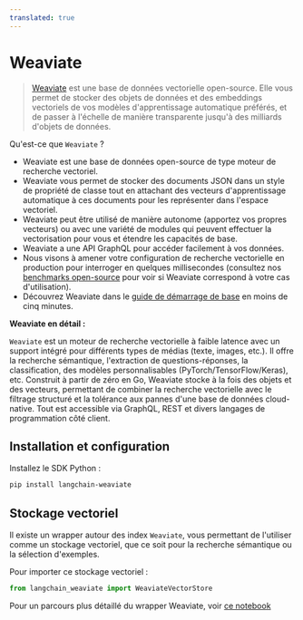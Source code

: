 ```yaml
---
translated: true
---
```


# Weaviate

>[Weaviate](https://weaviate.io/) est une base de données vectorielle open-source. Elle vous permet de stocker des objets de données et des embeddings vectoriels de
>vos modèles d'apprentissage automatique préférés, et de passer à l'échelle de manière transparente jusqu'à des milliards d'objets de données.

Qu'est-ce que `Weaviate` ?
- Weaviate est une base de données open-source de type moteur de recherche vectoriel.
- Weaviate vous permet de stocker des documents JSON dans un style de propriété de classe tout en attachant des vecteurs d'apprentissage automatique à ces documents pour les représenter dans l'espace vectoriel.
- Weaviate peut être utilisé de manière autonome (apportez vos propres vecteurs) ou avec une variété de modules qui peuvent effectuer la vectorisation pour vous et étendre les capacités de base.
- Weaviate a une API GraphQL pour accéder facilement à vos données.
- Nous visons à amener votre configuration de recherche vectorielle en production pour interroger en quelques millisecondes (consultez nos [benchmarks open-source](https://weaviate.io/developers/weaviate/current/benchmarks/) pour voir si Weaviate correspond à votre cas d'utilisation).
- Découvrez Weaviate dans le [guide de démarrage de base](https://weaviate.io/developers/weaviate/current/core-knowledge/basics.html) en moins de cinq minutes.

**Weaviate en détail :**

`Weaviate` est un moteur de recherche vectorielle à faible latence avec un support intégré pour différents types de médias (texte, images, etc.). Il offre la recherche sémantique, l'extraction de questions-réponses, la classification, des modèles personnalisables (PyTorch/TensorFlow/Keras), etc. Construit à partir de zéro en Go, Weaviate stocke à la fois des objets et des vecteurs, permettant de combiner la recherche vectorielle avec le filtrage structuré et la tolérance aux pannes d'une base de données cloud-native. Tout est accessible via GraphQL, REST et divers langages de programmation côté client.

## Installation et configuration

Installez le SDK Python :

```bash
pip install langchain-weaviate
```

## Stockage vectoriel

Il existe un wrapper autour des index `Weaviate`, vous permettant de l'utiliser comme un stockage vectoriel,
que ce soit pour la recherche sémantique ou la sélection d'exemples.

Pour importer ce stockage vectoriel :

```python
from langchain_weaviate import WeaviateVectorStore
```

Pour un parcours plus détaillé du wrapper Weaviate, voir [ce notebook](/docs/integrations/vectorstores/weaviate)
